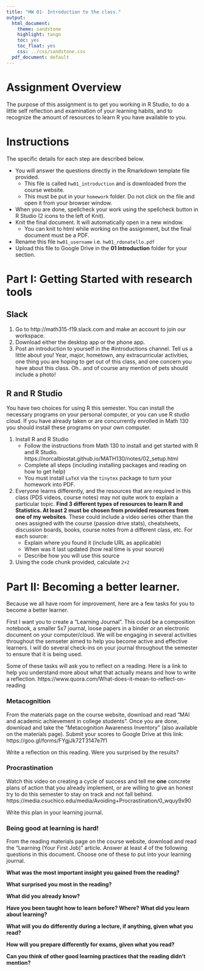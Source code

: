 ```yaml
---
title: "HW 01- Introduction to the class."
output:
  html_document:
    theme: sandstone
    highlight: tango
    toc: yes
    toc_float: yes
    css: ../css/sandstone.css
  pdf_document: default
---
```


# Assignment Overview
The purpose of this assignment is to get you working in R Studio, to do a little self reflection and examination of your learning habits, and to recognize the amount of resources to learn R you have available to you. 
 

# Instructions
The specific details for each step are described below. 

* You will answer the questions directly in the Rmarkdown template file provided. 
    - This file is called `hw01_introduction` and is downloaded from the course website. 
    - This must be put in your `homework` folder. Do not click on the file and open it from your browser window. 
* When you are done, spellcheck your work using the spellcheck button in R Studio (2 icons to the left of Knit). 
* Knit the final document. It will automatically open in a new window. 
    - You can knit to html while working on the assignment, but the final document must be a PDF. 
* Rename this file `hw01_username` i.e. `hw01_rdonatello.pdf` 
* Upload this file to Google Drive in the **01 Introduction** folder for your section. 


# Part I: Getting Started with research tools

## Slack
1. Go to http://math315-f19.slack.com and make an account to join our workspace. 
2. Download either the desktop app or the phone app. 
3. Post an introduction to yourself in the #introductions channel. Tell us a little about you! Year, major, hometown, any extracurricular activities, one thing you are hoping to get out of this class, and one concern you have about this class. Oh.. and of course any mention of pets should include a photo!
        
## R and R Studio
You have two choices for using R this semester. You can install the necessary programs on your personal computer, or you can use R studio cloud. If you have already taken or are concurrently enrolled in Math 130 you should install these programs on your own computer. 

1. Install R and R Studio
    * Follow the instructions from Math 130 to install and get started with R and R Studio. https://norcalbiostat.github.io/MATH130/notes/02_setup.html
    * Complete all steps (including installing packages and reading on how to get help)
    * You must install `LaTeX` via the `tinytex` package to turn your homework into PDF. 


2. Everyone learns differently, and the resources that are required in this class (PDS videos, course notes) may not quite work to explain a particular topic. **Find 3 different types of resources to learn R and Statistics. At least 2 must be chosen from provided resources from one of my websites**. These could include a video series other than the ones assigned with the course (passion drive stats), cheatsheets, discussion boards, books, course notes from a different class, etc. For each source: 
    * Explain where you found it (include URL as applicable)
    * When was it last updated (how real time is your source)
    * Describe how you will use this source

3. Using the code chunk provided, calculate `2+2`


# Part II: Becoming a better learner. 
Because we all have room for improvement, here are a few tasks for you to become a better learner. 

First I want you to create a "Learning Journal". This could be a composition notebook, a smaller 5x7 
journal, loose papers in a binder or an electronic document on your computer/cloud. We will be engaging
in several activities throughout the semseter aimed to help you become active and effective learners. 
I will do several check-ins on your journal throughout the semester to ensure that it is being used. 

Some of these tasks will ask you to reflect on a reading. Here is a link to help you understand more
about what that actually means and how to write a reflection. 
https://www.quora.com/What-does-it-mean-to-reflect-on-reading

### Metacognition 

From the materials page on the course website, download and read "MAI and academic achievement in college students". Once you are done, download and take the "Metacognition Awareness Inventory" (also available on the materials page). Submit your scores to Google Drive at this link: https://goo.gl/forms/FYgjJk72T3147e7f1 

Write a reflection on this reading. Were you surprised by the results? 


### Procrastination
Watch this video on creating a cycle of success and tell me **one** concrete plans of action that you already implement, or are willing to give an honest try to do this semester to stay on track and not fall behind.  https://media.csuchico.edu/media/Avoiding+Procrastination/0_wquy9x90


Write this plan in your learning journal. 


### Being good at learning is hard!
From the reading materials page on the course website, download and read the "Learning (Your First Job)" article. Answer at least _4_ of the following questions in this document. Choose one of these to put into your learning journal. 

**What was the most important insight you gained from the reading? **


**What surprised you most in the reading?**


**What did you already know?**


**Have you been taught how to learn before?  Where?  What did you learn about learning?**


**What will you do differently during a lecture, if anything, given what you read?**


**How will you prepare differently for exams, given what you read?**


**Can you think of other good learning practices that the reading didn't mention?**


